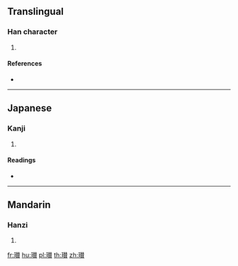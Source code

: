 {{character info/new}}
==Translingual==

===Han character===
{{Han char|rn=96|rad=玉|as=15|sn=19|four=|canj=MGQOC|ids=⿰𤣩賛}}

# {{defn|Han|sort=玉15}}

====References====
* {{Han ref|kx=0744.350|dkj=21327|dj=1153.150|hdz=21144.100|uh=74C9|ud=29897}}

----

==Japanese==

===Kanji===
{{ja-kanji|grade=|rs=玉15}}

# {{defn|lang=ja|sort=玉15}}

====Readings====
* {{ja-readings|on=[[さん]] (san), [[ざん]] (zan)|kun=|nanori=}}

----

==Mandarin==

===Hanzi===
{{cmn-hanzi|pin=[[zàn]] ([[zan4]])|wg=tsan<sup>4</sup>}}

# {{defn|lang=cmn|sort=玉15}}

[[fr:瓉]]
[[hu:瓉]]
[[pl:瓉]]
[[th:瓉]]
[[zh:瓉]]